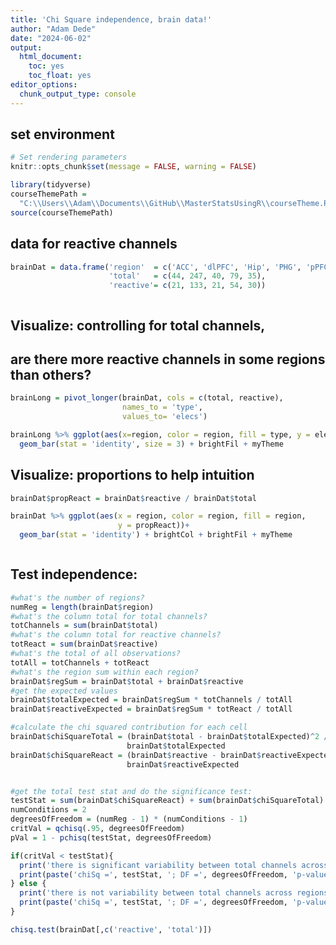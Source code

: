 ```yaml
---
title: 'Chi Square independence, brain data!'
author: "Adam Dede"
date: "2024-06-02"
output:
  html_document:
    toc: yes
    toc_float: yes
editor_options:
  chunk_output_type: console
---
```



## set environment

```r

# Set rendering parameters
knitr::opts_chunk$set(message = FALSE, warning = FALSE)

library(tidyverse)
courseThemePath = 
  "C:\\Users\\Adam\\Documents\\GitHub\\MasterStatsUsingR\\courseTheme.R"
source(courseThemePath)

```

## data for reactive channels

```r

brainDat = data.frame('region'  = c('ACC', 'dlPFC', 'Hip', 'PHG', 'pPFC'), 
                      'total'   = c(44, 247, 40, 79, 35), 
                      'reactive'= c(21, 133, 21, 54, 30))



```

## Visualize: controlling for total channels, 
## are there more reactive channels in some regions than others?

```r
brainLong = pivot_longer(brainDat, cols = c(total, reactive),
                         names_to = 'type', 
                         values_to= 'elecs')

brainLong %>% ggplot(aes(x=region, color = region, fill = type, y = elecs))+
  geom_bar(stat = 'identity', size = 3) + brightFil + myTheme


```

## Visualize: proportions to help intuition 
```r

brainDat$propReact = brainDat$reactive / brainDat$total

brainDat %>% ggplot(aes(x = region, color = region, fill = region, 
                        y = propReact))+
  geom_bar(stat = 'identity') + brightCol + brightFil + myTheme



```

## Test independence:  
```r

#what's the number of regions? 
numReg = length(brainDat$region)
#what's the column total for total channels? 
totChannels = sum(brainDat$total)
#what's the column total for reactive channels?
totReact = sum(brainDat$reactive)
#what's the total of all observations? 
totAll = totChannels + totReact
#what's the region sum within each region? 
brainDat$regSum = brainDat$total + brainDat$reactive
#get the expected values
brainDat$totalExpected = brainDat$regSum * totChannels / totAll
brainDat$reactiveExpected = brainDat$regSum * totReact / totAll

#calculate the chi squared contribution for each cell
brainDat$chiSquareTotal = (brainDat$total - brainDat$totalExpected)^2 /
                          brainDat$totalExpected
brainDat$chiSquareReact = (brainDat$reactive - brainDat$reactiveExpected)^2 / 
                          brainDat$reactiveExpected


#get the total test stat and do the significance test: 
testStat = sum(brainDat$chiSquareReact) + sum(brainDat$chiSquareTotal)
numConditions = 2
degreesOfFreedom = (numReg - 1) * (numConditions - 1)
critVal = qchisq(.95, degreesOfFreedom)
pVal = 1 - pchisq(testStat, degreesOfFreedom)

if(critVal < testStat){
  print('there is significant variability between total channels across regions')
  print(paste('chiSq =', testStat, '; DF =', degreesOfFreedom, 'p-value =', pVal))
} else {
  print('there is not variability between total channels across regions')
  print(paste('chiSq =', testStat, '; DF =', degreesOfFreedom, 'p-value =', pVal))
}

chisq.test(brainDat[,c('reactive', 'total')])



```



